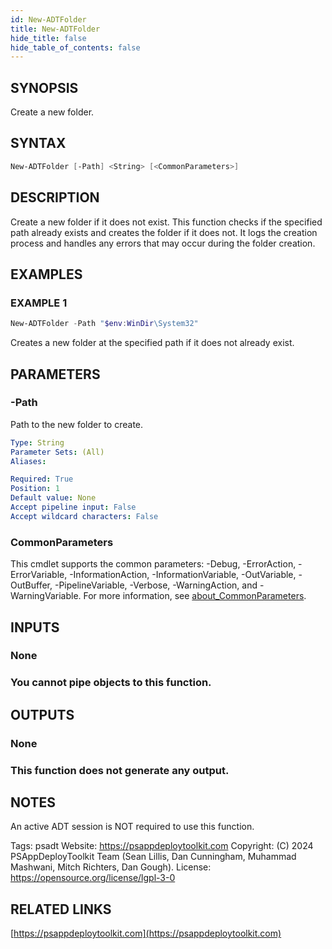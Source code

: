 ```yaml
---
id: New-ADTFolder
title: New-ADTFolder
hide_title: false
hide_table_of_contents: false
---
```


## SYNOPSIS

Create a new folder.

## SYNTAX

```powershell
New-ADTFolder [-Path] <String> [<CommonParameters>]
```

## DESCRIPTION

Create a new folder if it does not exist.
This function checks if the specified path already exists and creates the folder if it does not.
It logs the creation process and handles any errors that may occur during the folder creation.

## EXAMPLES

### EXAMPLE 1

```powershell
New-ADTFolder -Path "$env:WinDir\System32"
```

Creates a new folder at the specified path if it does not already exist.

## PARAMETERS

### -Path

Path to the new folder to create.

```yaml
Type: String
Parameter Sets: (All)
Aliases:

Required: True
Position: 1
Default value: None
Accept pipeline input: False
Accept wildcard characters: False
```

### CommonParameters

This cmdlet supports the common parameters: -Debug, -ErrorAction, -ErrorVariable, -InformationAction, -InformationVariable, -OutVariable, -OutBuffer, -PipelineVariable, -Verbose, -WarningAction, and -WarningVariable. For more information, see [about_CommonParameters](http://go.microsoft.com/fwlink/?LinkID=113216).

## INPUTS

### None

### You cannot pipe objects to this function.

## OUTPUTS

### None

### This function does not generate any output.

## NOTES

An active ADT session is NOT required to use this function.

Tags: psadt
Website: https://psappdeploytoolkit.com
Copyright: (C) 2024 PSAppDeployToolkit Team (Sean Lillis, Dan Cunningham, Muhammad Mashwani, Mitch Richters, Dan Gough).
License: https://opensource.org/license/lgpl-3-0

## RELATED LINKS

[https://psappdeploytoolkit.com](https://psappdeploytoolkit.com)
